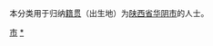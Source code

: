 {{Catnav|頁面分類|各種主題的頁面分類|依中国各省来作的分类|各地中国人|陕西人|渭南人}}
{{Catnav|頁面分類|人物|各國人物|中国人|各地中国人|陕西人|渭南人}}

本分类用于归纳[[籍贯|籍贯]]（出生地）为[[陕西省|陕西省]][[华阴市|华阴市]]的人士。

[[Category:渭南人|市]]
[[Category:华阴市|*]]